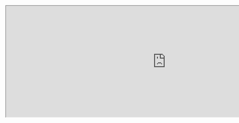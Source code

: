 <div className="replay-block">
  <iframe
    src="https://app.testdriver.ai/replay/68a592bd3f4291f46c418d40?share=OxDLtTuEFduInsKp8Nlqfg&embed=true&timestamp=90000&playbackRate=5"
    width="1000"
    height="350"
  />
</div>
